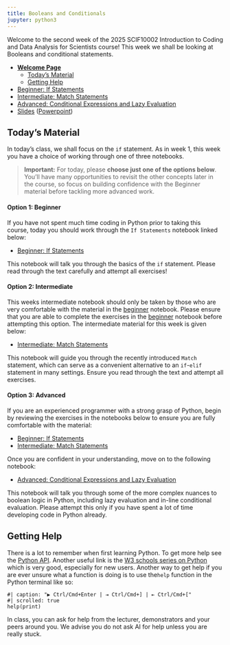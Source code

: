 ```yaml
---
title: Booleans and Conditionals
jupyter: python3
---
```




Welcome to the second week of the 2025 SCIF10002 Introduction to Coding and Data Analysis for Scientists course! This week we shall be looking at Booleans and conditional statements.


 - [**Welcome Page**](./week_02_home.qmd)
   - [Today's Material](#Today's-Material)
   - [Getting Help](#Getting-Help)

 - [Beginner: If Statements](./week_02_booleans_and_conditionals_beginner.qmd)
 - [Intermediate: Match Statements](./week_02_booleans_and_conditionals_intermediate.qmd)
 - [Advanced: Conditional Expressions and Lazy Evaluation](./week_02_booleans_and_conditionals_advanced.qmd)
 - [Slides](./week_02_slides.qmd) ([Powerpoint](./Lecture2_Booleans_and_Conditionals.pptx))

## Today's Material

In today's class, we shall focus on the `if` statement. As in week 1, this week you have a choice of working through one of three notebooks.

> **Important:** For today, please **choose just one of the options below**. You’ll have many opportunities to revisit the other concepts later in the course, so focus on building confidence with the Beginner material before tackling more advanced work.

#### Option 1: Beginner

If you have not spent much time coding in Python prior to taking this course, today you should work through the `If Statements` notebook linked below:

- [Beginner: If Statements](./week_02_booleans_and_conditionals_beginner.qmd)

This notebook will talk you through the basics of the `if` statement. Please read through the text carefully and attempt all exercises!

#### Option 2: Intermediate

This weeks intermediate notebook should only be taken by those who are very comfortable with the material in the [beginner](./week_02_booleans_and_conditionals_beginner.qmd) notebook. Please ensure that you are able to complete the exercises in the [beginner](./week_02_booleans_and_conditionals_beginner.qmd) notebook before attempting this option. The intermediate material for this week is given below:

 - [Intermediate: Match Statements](./week_02_booleans_and_conditionals_intermediate.qmd)

This notebook will guide you through the recently introduced `Match` statement, which can serve as a convenient alternative to an `if`-`elif` statement in many settings. Ensure you read through the text and attempt all exercises.

#### Option 3: Advanced

If you are an experienced programmer with a strong grasp of Python, begin by reviewing the exercises in the notebooks below to ensure you are fully comfortable with the material:

- [Beginner: If Statements](./week_02_booleans_and_conditionals_beginner.qmd)  
- [Intermediate: Match Statements](./week_02_booleans_and_conditionals_intermediate.qmd)

Once you are confident in your understanding, move on to the following notebook:

- [Advanced: Conditional Expressions and Lazy Evaluation](./week_02_booleans_and_conditionals_advanced.qmd)

This notebook will talk you through some of the more complex nuances to boolean logic in Python, including lazy evaluation and in-line conditional evaluation. Please attempt this only if you have spent a lot of time developing code in Python already.

## Getting Help

There is a lot to remember when first learning Python. To get more help see the [Python API](https://docs.python.org/3/library/). Another useful link is the [W3 schools series on Python](https://www.w3schools.com/python/) which is very good, especially for new users. Another way to get help if you are ever unsure what a function is doing is to use the`help` function in the Python terminal like so:

```pyodide
#| caption: "▶ Ctrl/Cmd+Enter | ⇥ Ctrl/Cmd+] | ⇤ Ctrl/Cmd+["
#| scrolled: true
help(print)
```

In class, you can ask for help from the lecturer, demonstrators and your peers around you. We advise you do not ask AI for help unless you are really stuck.

